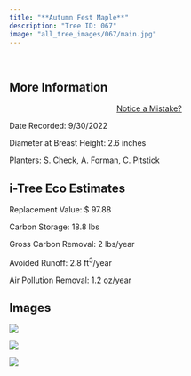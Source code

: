 ```yaml
---
title: "**Autumn Fest Maple**"
description: "Tree ID: 067"
image: "all_tree_images/067/main.jpg"
---
```


<br>

## **More Information**
::: column-margin
<center><a class="button" href="https://forms.gle/W6f5nwYxrM33hF4f7">Notice a Mistake?</a></center>
:::


Date Recorded:  9/30/2022

Diameter at Breast Height:  2.6  inches

Planters:  S. Check, A. Forman, C. Pitstick

## **i-Tree Eco Estimates**


 Replacement Value: $ 97.88

 Carbon Storage:  18.8  lbs

 Gross Carbon Removal:  2  lbs/year

 Avoided Runoff:  2.8  ft<sup>3</sup>/year

 Air Pollution Removal:  1.2  oz/year

## **Images**


 ![](all_tree_images/067/IMG_6560.jpg)

 ![](all_tree_images/067/IMG_6561.jpg)

 ![](all_tree_images/067/main.jpg)
